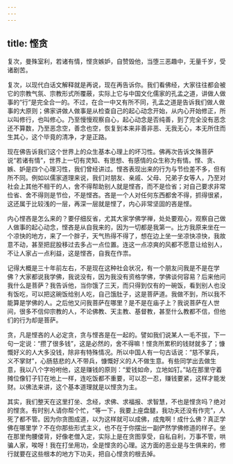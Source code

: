 ```yaml
---
---
---
```

title: 悭贪
---





复次，曼殊室利，若诸有情，悭贪嫉妒，自赞毁他，当堕三恶趣中，无量千岁，受诸剧苦。


复次，以现代白话文解释就是再说，现在再告诉你。我们看佛经，大家往往都会被它的宗教气氛、宗教形式所覆蔽，实际上它与中国文化儒家的孔孟之道，讲做人做事的“行”是完全合一的。不过，在合一中又有所不同，孔孟之道是告诉我们做人做事的大原则；佛家讲做人做事是从检查自己的起心动念开始，从内心开始修正，所以叫修行，也叫修心。乃至慢慢观察自心，起心动念是否纯善，到了完全没有恶念还不算数，乃至恶念空，善念也空，恢复到本来非善非恶、无我无心，本无所住而生其心，这个毕竟的清净，才是正路。

现在佛告诉我们这个世界上的众生基本心理上的坏习性。佛再次告诉文殊菩萨说“若诸有情”，世界上一切有灵知、有思想、有感情的众生称为有情。悭、贪、嫉、妒是四个心理习性，我们曾经讲过。悭吝表现出来的行为与节俭差不多，但有所不同。例如以儒家道理来说，我们对朋友、亲戚、父母、兄弟子女等人，乃至对社会上其他不相干的人，舍不得帮助别人就是悭吝，而不是俭省；对自己要求非常俭省、舍不得则是节俭，不是悭吝。吝是一个人对任何东西都舍不得，抓得很紧，这还属于比较浅的一层，再深一层就是悭了，内心非常坚固的吝是悭。

内心悭吝是怎么来的？要仔细反省，尤其大家学佛学禅，处处要观心，观察自己做人做事的起心动念，悭吝是从自我来的，因为一切都是我第一。比方我原来坐在一个凉快的地方，来了一个胖子，天气热得不得了，想在边上坐一坐凉快凉快，我故意不动，甚至把屁股移过去多占一点位置。连这一点凉爽的风都不愿意让给别人，不让人家占一点利益，这是悭吝，自我在作祟。

记得大概是三十年前左右，不是现在这种社会状况，有一个朋友问我是不是在学佛？大家都说我学佛，我说没有，因为我没有资格学佛，学佛谈何容易？后来他问我什么是菩萨？我告诉他，当你饿了三天，而只得到仅有的一碗饭，看到别人也没有饭吃，可以把这碗饭给别人吃，自己饿肚子，这是菩萨道。我做不到，所以我不能算是学佛的人。之后他又问我菩萨在哪里？是不是在庙子上？我说菩萨在人世间，很多不信仰宗教的人，不论佛教、天主教、基督教，甚至什么教都不信，但他们的行为却是菩萨。

贪，凡是悭吝的人必定贪，贪与悭吝是在一起的。譬如我们说某人一毛不拔，下一句一定说：“攒了很多钱”，这是必然的，舍不得嘛！悭贪所累积的钱财就多了；慷慨好义的人大多没钱，除非有特殊情况。所以中国人有一句古话说：“慈不掌兵，义不掌财”，心肠慈悲的人不带兵，慷慨好义的人不做生意。有些同学出去做生意，我以八个字吩咐他，这是赚钱的原则：“爱钱如命，立地如钉。”站在那里守着摊位像钉子钉在地上一样，连吃饭都不重要，可以忍一忍，赚钱要紧，这样才能发财。以佛法来讲，这个基本道理就是以悭贪为主。

其实，我们整天在这里打坐、念经，求佛、求福报、求智慧，不也是悭贪吗？绝对的悭贪。有时别人请你帮个忙，“等一下，我要上座盘腿，我功夫还没有作完”，人死了都不管。因为你贪图成道，以为这样就可以成佛，成鬼啊！成什么佛？真正学佛在哪里学？不在你那些形式主义，也不在于你摆出一副俨然学佛修道的样子。坐在那里佝腰偻背，好像老僧入定，实际上是在贪图享受，自私自利，万事不管，哄骗人家，唉呀！我在打坐用功，全是悭贪的心理。这方面的恶业是与生俱来的，修行就要在这些根本的地方下功夫，把自心悭贪的根去掉。